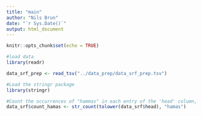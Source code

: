 ```yaml
---
title: "main"
author: "Nils Brun"
date: "`r Sys.Date()`"
output: html_document
---
```


```r
knitr::opts_chunk$set(echo = TRUE)
```

```r
#load data
library(readr)

data_srf_prep <- read_tsv("../data_prep/data_srf_prep.tsv")
```


```r
#Load the stringr package
library(stringr)

#Count the occurrences of "hammas" in each entry of the 'head' column, case insensitive
data_srf$count_hamas <- str_count(tolower(data_srf$head), "hamas")
```







